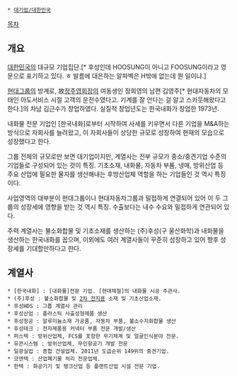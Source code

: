  * [[대기업/대한민국]]

[[목차]]
== 개요 ==
[[대한민국]]의 대규모 기업집단.[* 후성인데 HOOSUNG이 아니고 FOOSUNG이라고 영문으로 표기하고 있다. ㅎ 발름에 대은하는 알파벡은 H밖에 없는데 뭔 일이냐.]

[[현대그룹]]의 방계로, 故[[정주영]]회장의 여동생인 정희영의 남편 김영주[* 현대자동차의 모태인 아도서비스 시절 고객의 운전수였다고. 기계를 잘 안다는 걸 알고 스카웃해왔다고 한다.]의 차남 김근수가 창업하였다. 실질적 창업년도는 한국내화가 창업한 1973년.

내화물 전문 기업인 [한국내화]로부터 시작하여 사세를 키우면서 다른 기업을 M&A하는 방식으로 자회사를 늘려왔고, 이 자회사들이 상당한 규모로 성장하여 현재의 모습으로 성장했다고 한다.

그룹 전체의 규모로만 보면 대기업이지만, 계열사는 전부 규모가 중소/중견기업 수준의 기업들로 구성되어 있는 것이 특징. 기초소재, 내화물, 자동차 부품, 냉매, 방위산업 등 주요 산업에 필요한 물자를 생산해내는 후방산업체 역할을 하는 기업들인 것 역시 특징이다.

사업영역의 대부분이 현대그룹이나 현대자동차그룹과 밀접하게 연결되어 있어 이 두 그룹의 성장세에 영향을 받는 것 역시 특징. 수출보다는 내수 수요와 밀접하게 연관되어 있다.

주력 계열사는 불소화합물 및 기초소재를 생산하는 (주)후성(구 울산화학)과 내화물을 생산하는 한국내화를 꼽으며, 이외에도 여러 계열사들이 꾸준히 성장하고 있어 향후 성장세를 기대할만하다고 한다.

== 계열사 ==
 * [한국내화] : [내화물]전문 기업. [현대제철]의 내화물 시공 주관사.
 * (주)후성 : 불소화합물 및 [[2차 전지]]용 소재 및 기초산업소재.
 * 후성HDS : 그룹 계열사 관리 
 * 후성산업 : 플라스틱 사출성형제품 생산
 * 후성정공 : 알루미늄소재 가공품, 자동차 부품, 불소수지화합물 생산
 * 후성테크 : 전자제품용 커넥터 부품 전문 개발/생산
 * 퍼스텍 : 방위산업체, FCS를 포함한 무기체계 및 얼굴인식분야 전문.
 * 유콘시스템 : 방위산업체, 무인항공기 개발 전문
 * 일광실업 : 종합 건설업체. 2011년 도급순위 149위의 중견기업.
 * 코엔텍 : 산업폐기물 처리 전문업체.
 * 한텍 : 화공기기 및 탱크산업 등 플랜트산업 시설 전문 기업.
